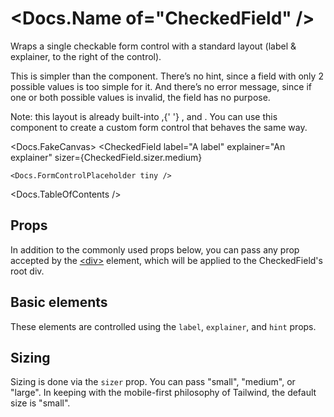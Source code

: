 


<Meta of={Stories} />

# <Docs.Name of="CheckedField" />

Wraps a single checkable form control with a standard layout (label & explainer,
to the right of the control).

This is simpler than the <Docs of="Field" /> component. There’s no hint, since a
field with only 2 possible values is too simple for it. And there’s no error
message, since if one or both possible values is invalid, the field has no
purpose.

<div>
  Note: this layout is already built-into <Docs of="Checkbox" />,{' '}
  <Docs of="Radio" />, and <Docs of="Switch" />. You can use this component to
  create a custom form control that behaves the same way.
</div>

<Docs.FakeCanvas>
  <CheckedField
    label="A label"
    explainer="An explainer"
    sizer={CheckedField.sizer.medium}
  >
    <Docs.FormControlPlaceholder tiny />
  </CheckedField>
</Docs.FakeCanvas>

<Docs.TableOfContents />

## Props

In addition to the commonly used props below, you can pass any prop accepted by
the [&lt;div&gt;](htps://react.dev/reference/react-dom/components/common)
element, which will be applied to the CheckedField's root div.

<ArgTypes of={CheckedField} sort="requiredFirst" />

## Basic elements

These elements are controlled using the `label`, `explainer`, and `hint` props.

<Canvas of={Stories.Basic} sourceState="shown" />

## Sizing

Sizing is done via the `sizer` prop. You can pass "small", "medium", or "large".
In keeping with the mobile-first philosophy of Tailwind, the default size is
"small".

<Canvas of={Stories.AllSizes} />

